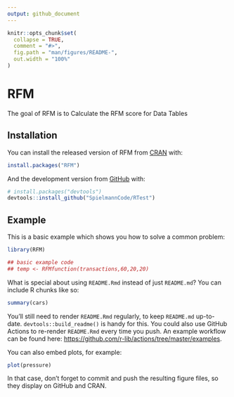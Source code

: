 ```yaml
---
output: github_document
---
```


<!-- README.md is generated from README.Rmd. Please edit that file -->

```r
knitr::opts_chunk$set(
  collapse = TRUE,
  comment = "#>",
  fig.path = "man/figures/README-",
  out.width = "100%"
)
```

# RFM

<!-- badges: start -->
<!-- badges: end -->

The goal of RFM is to Calculate the RFM score for Data Tables

## Installation

You can install the released version of RFM from [CRAN](https://CRAN.R-project.org) with:

``` r
install.packages("RFM")
```

And the development version from [GitHub](https://github.com/) with:

``` r
# install.packages("devtools")
devtools::install_github("SpielmannCode/RTest")
```
## Example

This is a basic example which shows you how to solve a common problem:

```r
library(RFM)

## basic example code
## temp <- RFMfunction(transactions,60,20,20)
```

What is special about using `README.Rmd` instead of just `README.md`? You can include R chunks like so:

```r
summary(cars)
```

You'll still need to render `README.Rmd` regularly, to keep `README.md` up-to-date. `devtools::build_readme()` is handy for this. You could also use GitHub Actions to re-render `README.Rmd` every time you push. An example workflow can be found here: <https://github.com/r-lib/actions/tree/master/examples>.

You can also embed plots, for example:

```r
plot(pressure)
```

In that case, don't forget to commit and push the resulting figure files, so they display on GitHub and CRAN.
